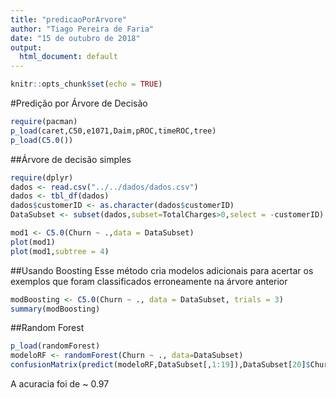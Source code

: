 ```yaml
---
title: "predicaoPorArvore"
author: "Tiago Pereira de Faria"
date: "15 de outubro de 2018"
output:
  html_document: default
---
```


```r
knitr::opts_chunk$set(echo = TRUE)
```

#Predição por Árvore de Decisão

```r
require(pacman)
p_load(caret,C50,e1071,Daim,pROC,timeROC,tree)
p_load(C5.0())
```

##Árvore de decisão simples 
```r
require(dplyr)
dados <- read.csv("../../dados/dados.csv")
dados <- tbl_df(dados)
dados$customerID <- as.character(dados$customerID)
DataSubset <- subset(dados,subset=TotalCharges>0,select = -customerID)

mod1 <- C5.0(Churn ~ .,data = DataSubset)
plot(mod1)
plot(mod1,subtree = 4)
```

##Usando Boosting
Esse método cria modelos adicionais para acertar os exemplos que foram classificados erroneamente na árvore anterior

```r
modBoosting <- C5.0(Churn ~ ., data = DataSubset, trials = 3)
summary(modBoosting)
```

##Random Forest
```r
p_load(randomForest)
modeloRF <- randomForest(Churn ~ ., data=DataSubset)
confusionMatrix(predict(modeloRF,DataSubset[,1:19]),DataSubset[20]$Churn)
```

A acuracia foi de ~ 0.97